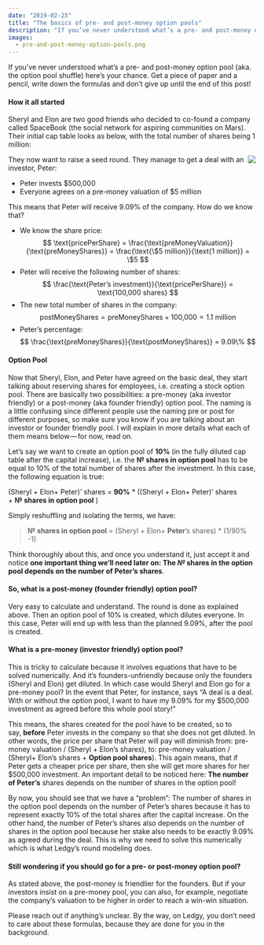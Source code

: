 ```yaml
---
date: "2019-02-25"
title: "The basics of pre- and post-money option pools"
description: "If you’ve never understood what’s a pre- and post-money option pool (aka. the option pool shuffle), here’s your chance."
images:
  - pre-and-post-money-option-pools.png
---
```



If you’ve never understood what’s a pre- and post-money option pool (aka. the option pool shuffle) here’s your chance. Get a piece of paper and a pencil, write down the formulas and don’t give up until the end of this post!

#### How it all started

Sheryl and Elon are two good friends who decided to co-found a company called SpaceBook (the social network for aspiring communities on Mars). Their initial cap table looks as below, with the total number of shares being 1 million:

<Img src="pre-and-post-money-option-pools.png" align="right" />

They now want to raise a seed round. They manage to get a deal with an investor, Peter:

-   Peter invests $500,000
-   Everyone agrees on a pre-money valuation of $5 million

This means that Peter will receive 9.09% of the company. How do we know that?

-   We know the share price:
$$
\text{pricePerShare} = \frac{\text{preMoneyValuation}}{\text{preMoneyShares}} = \frac{\text{\$5 million}}{\text{1 million}} = \$5
$$
-   Peter will receive the following number of shares:
$$
\frac{\text{Peter’s investment}}{\text{pricePerShare}} = \text{100,000 shares}
$$
-   The new total number of shares in the company:
$$
\text{postMoneyShares} = \text{preMoneyShares} + \text{100,000} = 1.1\text{ million}
$$
-   Peter’s percentage:
$$
\frac{\text{preMoneyShares}}{\text{postMoneyShares}} = 9.09\%
$$

#### Option Pool

Now that Sheryl, Elon, and Peter have agreed on the basic deal, they start talking about reserving shares for employees, i.e. creating a stock option pool. There are basically two possibilities: a pre-money (aka investor friendly) or a post-money (aka founder friendly) option pool. The naming is a little confusing since different people use the naming pre or post for different purposes, so make sure you know if you are talking about an investor or founder friendly pool. I will explain in more details what each of them means below — for now, read on.

Let’s say we want to create an option pool of **10%** (in the fully diluted cap table after the capital increase), i.e. the **№ shares in option pool** has to be equal to 10% of the total number of shares after the investment. In this case, the following equation is true:

(Sheryl + Elon+ Peter)’ shares = **90%** \* ((Sheryl + Elon+ Peter)’ shares + **№ shares in option pool** )

Simply reshuffling and isolating the terms, we have:

> **№ shares in option pool** = (Sheryl + Elon+ **Peter**’s shares) \* (1/90% -1)

Think thoroughly about this, and once you understand it, just accept it and notice **one important thing we’ll need later on: The *№* shares in the option pool depends on the number of Peter’s shares**.

#### So, what is a post-money (founder friendly) option pool?

Very easy to calculate and understand. The round is done as explained above. Then an option pool of 10% is created, which dilutes everyone. In this case, Peter will end up with less than the planned 9.09%, after the pool is created.

#### What is a pre-money (investor friendly) option pool?

This is tricky to calculate because it involves equations that have to be solved numerically. And it’s founders-unfriendly because only the founders (Sheryl and Elon) get diluted. In which case would Sheryl and Elon go for a pre-money pool? In the event that Peter, for instance, says “A deal is a deal. With or without the option pool, I want to have my 9.09% for my $500,000 investment as agreed before this whole pool story!”

This means, the shares created for the pool have to be created, so to say, **before** Peter invests in the company so that she does not get diluted. In other words, the price per share that Peter will pay will diminish from: pre-money valuation / (Sheryl + Elon’s shares), to: pre-money valuation / (Sheryl+ Elon’s shares + **Option pool shares**). This again means, that if Peter gets a cheaper price per share, then she will get more shares for her $500,000 investment. An important detail to be noticed here: **The number of Peter’s** shares depends on the number of shares in the option pool!

By now, you should see that we have a “problem”: The number of shares in the option pool depends on the number of Peter’s shares because it has to represent exactly 10% of the total shares after the capital increase. On the other hand, the number of Peter’s shares also depends on the number of shares in the option pool because her stake also needs to be exactly 9.09% as agreed during the deal. This is why we need to solve this numerically which is what Ledgy’s round modeling does.

#### Still wondering if you should go for a pre- or post-money option pool?

As stated above, the post-money is friendlier for the founders. But if your investors insist on a pre-money pool, you can also, for example, negotiate the company’s valuation to be higher in order to reach a win-win situation.

Please reach out if anything’s unclear. By the way, on Ledgy, you don’t need to care about these formulas, because they are done for you in the background.
